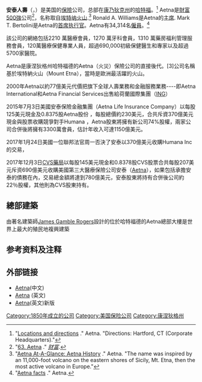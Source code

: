 {{Infobox Company 
| company_name = 安泰人壽
| company_name_en = Aetna Inc.
| company_logo = File:Aetna building in Hartford.gk.jpg
| logo_caption = Aetna的总部
| company_type = [[上市公司|上市公司]]
| company_slogan = 
| foundation = 1853年5月28日成立（作為安泰人壽保險公司）
| location = {{USA}}[[康乃狄克州|康乃狄克州]][[哈特福|哈特福]]
| key_people = [[馬克·貝爾托利尼|馬克·貝爾托利尼]]（[[執行長|執行長]]）
| industry = 
| capital = 
| revenue =  
| operating_income =
| profit = 
| owner = [[Coventry_Health_Care|Coventry Health Care]]<br />上級機構：[[CVS_Health|CVS Health]](2018–)
| market_value =
| num_employees = 
| P/E ratio =
| earnings per share =
| Net asset value =
| accounting_period = 
| divisions = 
| parent = 
| homepage = {{Official URL}}
| footnotes = 
}}

'''安泰人壽'''（{{lang-en|'''Aetna'''}}，{{nyse|AET}}）是美国的[[保險|保險]]公司，总部在[[康乃狄克州|康乃狄克州]]的[[哈特福|哈特福]]。<ref>"[http://www.aetna.com/about-aetna-insurance/contact-us/locations.html Locations and directions] {{Wayback|url=http://www.aetna.com/about-aetna-insurance/contact-us/locations.html |date=20091019152522 }}." Aetna. "Directions: Hartford, CT (Corporate Headquarters)."</ref> Aetna是[[財富500強|財富500強]]公司<ref>"[http://money.cnn.com/magazines/fortune/fortune500/2010/snapshots/10886.html 63. Aetna] {{Wayback|url=http://money.cnn.com/magazines/fortune/fortune500/2010/snapshots/10886.html |date=20191205012933 }}." ''[[财富_(杂志)|财富]]''.</ref>，名称取自[[埃特纳火山|埃特纳火山]].<ref>"[http://www.aetna.com/about/aetna/aag/history.html Aetna At-A-Glance: Aetna History] {{Wayback|url=http://www.aetna.com/about/aetna/aag/history.html |date=20061208010149 }}." Aetna. "The name was inspired by an 11,000-foot volcano on the eastern shores of Sicily, Mt. Etna, then the most active volcano in Europe."</ref> Ronald A. Williams是Aetna的[[主席|主席]]. Mark T. Bertolini是Aetna的[[首席执行官|首席执行官]]。Aetna有34,314名[[僱員|僱員]]。<ref>"[http://www.aetna.com/about-aetna-insurance/aetna-corporate-profile/facts.html Aetna facts] {{Wayback|url=http://www.aetna.com/about-aetna-insurance/aetna-corporate-profile/facts.html |date=20101129223533 }}." Aetna.</ref>

該公司的網絡包括2210  萬醫療會員，1270  萬牙科會員，1310  萬藥房福利管理服務會員，120萬醫療保健專業人員，超過690,000初級保健醫生和專家以及超過5700家醫院。

Aetna是康涅狄格州哈特福德的Aetna（火災）保險公司的直接後代。[3]公司名稱基於埃特納火山（Mount Etna），當時是歐洲最活躍的火山。

2000年Aetna以約77億美元代價把旗下全球人壽業務和金融服務業務----即Aetna International和Aetna Financial Services出售給荷蘭國際集團（[[ING|ING]]）

2015年7月3日美國安泰保險金融集團（Aetna Life Insurance Company）以每股125美元現金及0.8375股Aetna股份 ，每股總價約230美元，合共斥資370億美元現金與股票收購競爭對手Humana ，Aetna股東將擁有新公司74%股權，兩家公司合併後將擁有3300萬會員，估計年收入可達1150億美元。

2017年1月24日美國一位聯邦法官周一否決了安泰以370億美元收購Humana Inc的交易，

2017年12月3日[[CVS藥局|CVS藥局]]以每股145美元現金和0.8378股CVS股票合共每股207美元斥资690億美元收購美國第三大醫療保險公司安泰（[[Aetna|Aetna]]），如果包括承擔安泰的債務在內，交易總金額將達到780億美元，安泰股東將持有合併後公司約22％股權，其他則為CVS股東持有。

==總部建築==
由著名建築師[[James_Gamble_Rogers|James Gamble Rogers]]設計的位於哈特福德的Aetna總部大樓是世界上最大的殖民地複興建築

== 参考资料及注释 ==
{{reflist}}

==外部链接==
{{Commons cat}}
* [https://web.archive.org/web/20101129204735/http://www.aetna.com/chinese/ Aetna](中文)
* [https://web.archive.org/web/20030611103520/http://www.aetna.com/ Aetna] (英文)
* [https://www.aetna.com  Aetna]{{Wayback|url=http://www.aetna.com/chinese/ |date=20030611103520 }}(英文)新版

{{Authority control}}
[[Category:1850年成立的公司|Category:1850年成立的公司]]
[[Category:美国保险公司|Category:美国保险公司]]
[[Category:康涅狄格州|Category:康涅狄格州]]